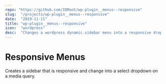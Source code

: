 ```yaml
---
repo: "https://github.com/IORoot/wp-plugin__menus--responsive"
slug:  "/projects/wp-plugin__menus--responsive"
date:  "2019-11-11"
title: "wp-plugin__menus--responsive"
icon:  "wordpress"
desc:  "Changes a wordpress dynamic sidebar menu into a responsive dropdown select menu"
---
```



# Responsive Menus

Creates a sidebar that is responsive and change into a select dropdown on a media query.